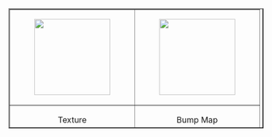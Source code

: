 <table width="161" height="237" border="2" cellpadding="0" cellspacing="0">
<tr>
<td>[[File:en/Archive/Old 32bpp/Ben - Wood.Bark.jpeg|thumb|center|150px|]]</td>
<td>[[File:en/Archive/Old 32bpp/Ben - Wood.Bark.jpeg|thumb|center|150px|]]</td>
</tr>
<tr>
<td Align="Center">Texture</td>
<td Align="Center">Bump Map</td>
</tr>
